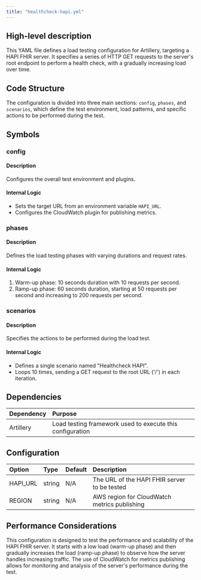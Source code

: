 ```yaml
---
title: "healthcheck-hapi.yml"
---
```


## High-level description
This YAML file defines a load testing configuration for Artillery, targeting a HAPI FHIR server. It specifies a series of HTTP GET requests to the server's root endpoint to perform a health check, with a gradually increasing load over time.

## Code Structure
The configuration is divided into three main sections: `config`, `phases`, and `scenarios`, which define the test environment, load patterns, and specific actions to be performed during the test.

## Symbols

### config
#### Description
Configures the overall test environment and plugins.

#### Internal Logic
- Sets the target URL from an environment variable `HAPI_URL`.
- Configures the CloudWatch plugin for publishing metrics.

### phases
#### Description
Defines the load testing phases with varying durations and request rates.

#### Internal Logic
1. Warm-up phase: 10 seconds duration with 10 requests per second.
2. Ramp-up phase: 60 seconds duration, starting at 50 requests per second and increasing to 200 requests per second.

### scenarios
#### Description
Specifies the actions to be performed during the load test.

#### Internal Logic
- Defines a single scenario named "Healthcheck HAPI".
- Loops 10 times, sending a GET request to the root URL ('/') in each iteration.

## Dependencies
| Dependency | Purpose |
|:-----------|:--------|
| Artillery | Load testing framework used to execute this configuration |

## Configuration
| Option | Type | Default | Description |
|:-------|:-----|:--------|:------------|
| HAPI_URL | string | N/A | The URL of the HAPI FHIR server to be tested |
| REGION | string | N/A | AWS region for CloudWatch metrics publishing |

## Performance Considerations
This configuration is designed to test the performance and scalability of the HAPI FHIR server. It starts with a low load (warm-up phase) and then gradually increases the load (ramp-up phase) to observe how the server handles increasing traffic. The use of CloudWatch for metrics publishing allows for monitoring and analysis of the server's performance during the test.